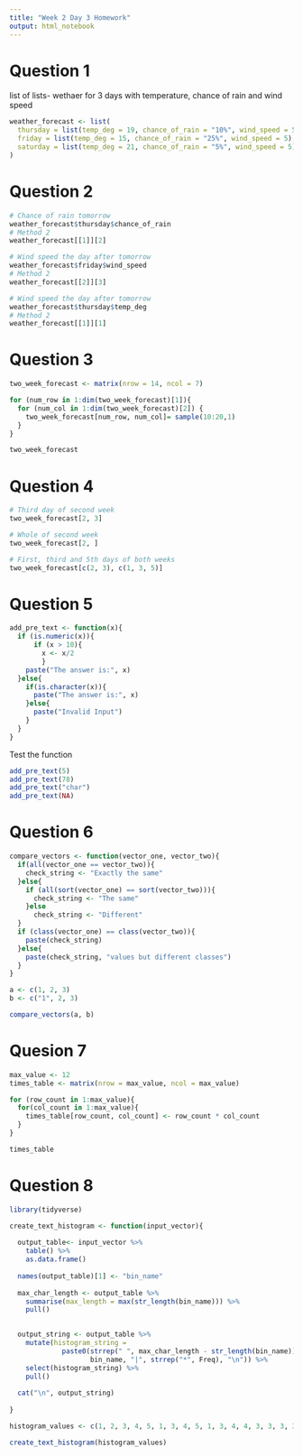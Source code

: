 ```yaml
---
title: "Week 2 Day 3 Homework"
output: html_notebook
---
```


# Question 1
list of lists- wethaer for 3 days with temperature, chance of rain and wind speed
```r
weather_forecast <- list(
  thursday = list(temp_deg = 19, chance_of_rain = "10%", wind_speed = 5),
  friday = list(temp_deg = 15, chance_of_rain = "25%", wind_speed = 5),
  saturday = list(temp_deg = 21, chance_of_rain = "5%", wind_speed = 5)
)
```

# Question 2
```r
# Chance of rain tomorrow
weather_forecast$thursday$chance_of_rain
# Method 2
weather_forecast[[1]][2]
```
```r
# Wind speed the day after tomorrow
weather_forecast$friday$wind_speed
# Method 2
weather_forecast[[2]][3]
```

```r
# Wind speed the day after tomorrow
weather_forecast$thursday$temp_deg
# Method 2
weather_forecast[[1]][1]
```

# Question 3

```r
two_week_forecast <- matrix(nrow = 14, ncol = 7)

for (num_row in 1:dim(two_week_forecast)[1]){
  for (num_col in 1:dim(two_week_forecast)[2]) {
    two_week_forecast[num_row, num_col]= sample(10:20,1)
  }
}

two_week_forecast
```
# Question 4
```r
# Third day of second week
two_week_forecast[2, 3]

# Whole of second week
two_week_forecast[2, ]

# First, third and 5th days of both weeks
two_week_forecast[c(2, 3), c(1, 3, 5)]
```

# Question 5
```r
add_pre_text <- function(x){
  if (is.numeric(x)){
      if (x > 10){
        x <- x/2
        }
    paste("The answer is:", x)
  }else{
    if(is.character(x)){
      paste("The answer is:", x)
    }else{
      paste("Invalid Input")
    }
  }
}
```


Test the function
```r
add_pre_text(5)
add_pre_text(78)
add_pre_text("char")
add_pre_text(NA)
```

# Question 6
```r
compare_vectors <- function(vector_one, vector_two){
  if(all(vector_one == vector_two)){
    check_string <- "Exactly the same" 
  }else{
    if (all(sort(vector_one) == sort(vector_two))){
      check_string <- "The same"
    }else
      check_string <- "Different"
  }
  if (class(vector_one) == class(vector_two)){
    paste(check_string)
  }else{
    paste(check_string, "values but different classes")
  }
}
```

```r
a <- c(1, 2, 3)
b <- c("1", 2, 3)

compare_vectors(a, b)
```

# Quesion 7

```r
max_value <- 12
times_table <- matrix(nrow = max_value, ncol = max_value)

for (row_count in 1:max_value){
  for(col_count in 1:max_value){
    times_table[row_count, col_count] <- row_count * col_count
  }
}

times_table
```

# Question 8

```r
library(tidyverse)
```


```r
create_text_histogram <- function(input_vector){
  
  output_table<- input_vector %>%
    table() %>% 
    as.data.frame()
  
  names(output_table)[1] <- "bin_name"
  
  max_char_length <- output_table %>% 
    summarise(max_length = max(str_length(bin_name))) %>% 
    pull()

  
  output_string <- output_table %>% 
    mutate(histogram_string = 
             paste0(strrep(" ", max_char_length - str_length(bin_name)),
                    bin_name, "|", strrep("*", Freq), "\n")) %>% 
    select(histogram_string) %>% 
    pull()
  
  cat("\n", output_string)
    
}
```

```r
histogram_values <- c(1, 2, 3, 4, 5, 1, 3, 4, 5, 1, 3, 4, 4, 3, 3, 3, 3)

create_text_histogram(histogram_values)
```

